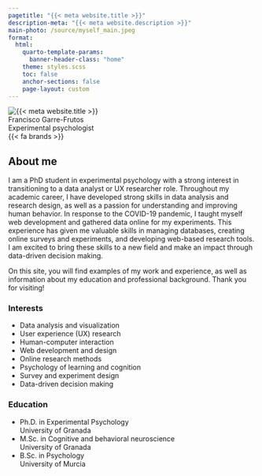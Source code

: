 ```yaml
---
pagetitle: "{{< meta website.title >}}"
description-meta: "{{< meta website.description >}}"
main-photo: /source/myself_main.jpeg
format:
  html:
    quarto-template-params:
      banner-header-class: "home"
    theme: styles.scss
    toc: false
    anchor-sections: false
    page-layout: custom
---
```

:::{#home}
:::{.grid .container}
:::{.g-col-12 .g-col-lg-4 .pad}
:::{.about}
```{=html}
  <img class="rounded-circle myself" src="{{< meta main-photo >}}" alt="{{< meta website.title >}}">
```
:::{#presentation}
```{=html}
<div class="presentation-text">Francisco Garre-Frutos</div>
<div class="presentation-subtext">Experimental psychologist</div>
```
:::{.network-icon}
```{=html}
<!-- Truco extrañisimo. Para que font awesome funcione en un code block de html es necesario poner un shortcode referenciando lo que se va a utilizar-->
{{< fa brands >}}
<a href="https://twitter.com/Fran_gfr"><i class="fa-brands fa-twitter fa-xl" aria-label="twitter"></i></a>
<a href="https://github.com/franfrutos"><i class="fa-brands fa-github fa-xl" aria-label="github"></i></a>
<a href="https://www.linkedin.com/in/francisco-garre-frutos-462070129/"><i class="fa-brands fa-linkedin fa-xl" aria-label="linkedin"></i></a><a href="mailto:fgfrutos@gmail.com"><i class="fa-solid fa-envelope fa-xl" aria-label="envelope"></i></a>
```
:::
:::
:::
:::

:::{.g-col-12 .g-col-lg-8 .pad}
# About me

I am a PhD student in experimental psychology with a strong interest in transitioning to a data analyst or UX researcher role. Throughout my academic career, I have developed strong skills in data analysis and research design, as well as a passion for understanding and improving human behavior. In response to the COVID-19 pandemic, I taught myself web development and gathered data online for my experiments. This experience has given me valuable skills in managing databases, creating online surveys and experiments, and developing web-based research tools. I am excited to bring these skills to a new field and make an impact through data-driven decision making. 

On this site, you will find examples of my work and experience, as well as information about my education and professional background. Thank you for visiting!

:::{.flex-col}
:::{.interests}
### Interests

- Data analysis and visualization
- User experience (UX) research
- Human-computer interaction
- Web development and design
- Online research methods
- Psychology of learning and cognition
- Survey and experiment design
- Data-driven decision making

:::
:::{.education}
### Education

```{=html}
 <ul class="fa-ul">
    <li><span class="fa-li"><i class="fas fa-graduation-cap"></i></span>Ph.D. in Experimental Psychology<br>
    <span>University of Granada</span></li>
    <li><span class="fa-li"><i class="fas fa-graduation-cap"></i></span> M.Sc. in Cognitive and behavioral neuroscience<br>
    <span>University of Granada</span></li>
    <li><span class="fa-li"><i class="fas fa-graduation-cap"></i></i></span>B.Sc. in Psychology<br>
    <span>University of Murcia</span></li>
  </ul>
```
 
:::
:::
:::
:::
:::